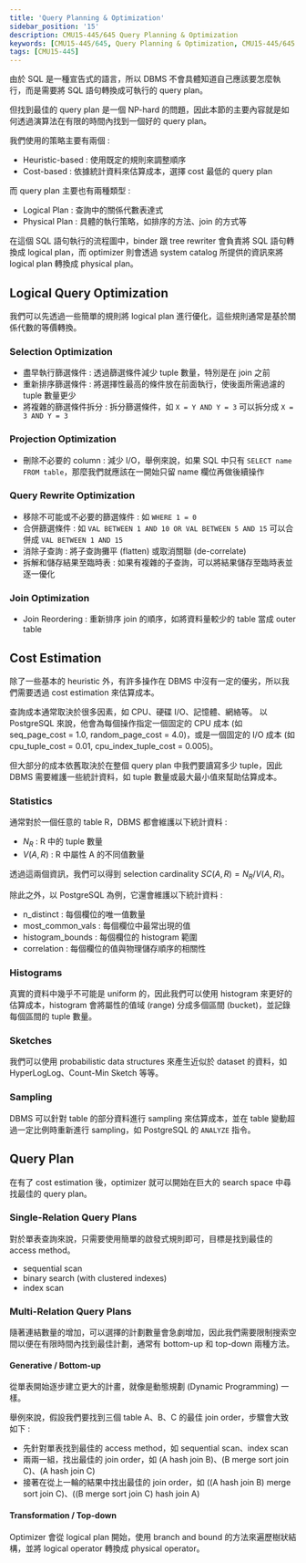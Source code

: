 ```yaml
---
title: 'Query Planning & Optimization'
sidebar_position: '15'
description: CMU15-445/645 Query Planning & Optimization
keywords: [CMU15-445/645, Query Planning & Optimization, CMU15-445/645 筆記]
tags: [CMU15-445]
---
```


<head>
  <title>CMU 15-445 Query Planning & Optimization</title>
</head>

由於 SQL 是一種宣告式的語言，所以 DBMS 不會具體知道自己應該要怎麼執行，而是需要將 SQL 語句轉換成可執行的 query plan。

但找到最佳的 query plan 是一個 NP-hard 的問題，因此本節的主要內容就是如何透過演算法在有限的時間內找到一個好的 query plan。

我們使用的策略主要有兩個 :

- Heuristic-based : 使用既定的規則來調整順序
- Cost-based : 依據統計資料來估算成本，選擇 cost 最低的 query plan

而 query plan 主要也有兩種類型 :

- Logical Plan : 查詢中的關係代數表達式
- Physical Plan : 具體的執行策略，如排序的方法、join 的方式等

<ImageModal src="/img/cmu15-445/c15/image.webp" caption="Query Process" />

在這個 SQL 語句執行的流程圖中，binder 跟 tree rewriter 會負責將 SQL 語句轉換成 logical plan，而 optimizer 則會透過 system catalog 所提供的資訊來將 logical plan 轉換成 physical plan。

## Logical Query Optimization

我們可以先透過一些簡單的規則將 logical plan 進行優化，這些規則通常是基於關係代數的等價轉換。

### Selection Optimization

- 盡早執行篩選條件 : 透過篩選條件減少 tuple 數量，特別是在 join 之前
- 重新排序篩選條件 : 將選擇性最高的條件放在前面執行，使後面所需過濾的 tuple 數量更少
- 將複雜的篩選條件拆分 : 拆分篩選條件，如 `X = Y AND Y = 3` 可以拆分成 `X = 3 AND Y = 3`

### Projection Optimization

- 刪除不必要的 column : 減少 I/O，舉例來說，如果 SQL 中只有 `SELECT name FROM table`，那麼我們就應該在一開始只留 name 欄位再做後續操作

### Query Rewrite Optimization

- 移除不可能或不必要的篩選條件 : 如 `WHERE 1 = 0`
- 合併篩選條件 : 如 `VAL BETWEEN 1 AND 10 OR VAL BETWEEN 5 AND 15` 可以合併成 `VAL BETWEEN 1 AND 15`
- 消除子查詢 : 將子查詢攤平 (flatten) 或取消關聯 (de-correlate)
- 拆解和儲存結果至臨時表 : 如果有複雜的子查詢，可以將結果儲存至臨時表並逐一優化

### Join Optimization

- Join Reordering : 重新排序 join 的順序，如將資料量較少的 table 當成 outer table

## Cost Estimation

除了一些基本的 heuristic 外，有許多操作在 DBMS 中沒有一定的優劣，所以我們需要透過 cost estimation 來估算成本。

查詢成本通常取決於很多因素，如 CPU、硬碟 I/O、記憶體、網絡等。
以 PostgreSQL 來說，他會為每個操作指定一個固定的 CPU 成本 (如 seq_page_cost = 1.0, random_page_cost = 4.0)，或是一個固定的 I/O 成本 (如 cpu_tuple_cost = 0.01, cpu_index_tuple_cost = 0.005)。

但大部分的成本依舊取決於在整個 query plan 中我們要讀寫多少 tuple，因此 DBMS 需要維護一些統計資料，如 tuple 數量或最大最小值來幫助估算成本。

### Statistics

通常對於一個任意的 table R，DBMS 都會維護以下統計資料 :

- $N_R$ : R 中的 tuple 數量
- $V(A,R)$ : R 中屬性 A 的不同值數量

透過這兩個資訊，我們可以得到 selection cardinality $SC(A,R) = N_R / V(A,R)$。

除此之外，以 PostgreSQL 為例，它還會維護以下統計資料 :

- n_distinct : 每個欄位的唯一值數量
- most_common_vals : 每個欄位中最常出現的值
- histogram_bounds : 每個欄位的 histogram 範圍
- correlation : 每個欄位的值與物理儲存順序的相關性

### Histograms

真實的資料中幾乎不可能是 uniform 的，因此我們可以使用 histogram 來更好的估算成本，histogram 會將屬性的值域 (range) 分成多個區間 (bucket)，並記錄每個區間的 tuple 數量。

### Sketches

我們可以使用 probabilistic data structures 來產生近似於 dataset 的資料，如 HyperLogLog、Count-Min Sketch 等等。

### Sampling

DBMS 可以針對 table 的部分資料進行 sampling 來估算成本，並在 table 變動超過一定比例時重新進行 sampling，如 PostgreSQL 的 `ANALYZE` 指令。

## Query Plan

在有了 cost estimation 後，optimizer 就可以開始在巨大的 search space 中尋找最佳的 query plan。

### Single-Relation Query Plans

對於單表查詢來說，只需要使用簡單的啟發式規則即可，目標是找到最佳的 access method。

- sequential scan
- binary search (with clustered indexes)
- index scan

### Multi-Relation Query Plans

隨著連結數量的增加，可以選擇的計劃數量會急劇增加，因此我們需要限制搜索空間以便在有限時間內找到最佳計劃，通常有 bottom-up 和 top-down 兩種方法。

#### Generative / Bottom-up

從單表開始逐步建立更大的計畫，就像是動態規劃 (Dynamic Programming) 一樣。

舉例來說，假設我們要找到三個 table A、B、C 的最佳 join order，步驟會大致如下 :

- 先針對單表找到最佳的 access method，如 sequential scan、index scan
- 兩兩一組，找出最佳的 join order，如 (A hash join B)、(B merge sort join C)、(A hash join C)
- 接著在從上一輪的結果中找出最佳的 join order，如 ((A hash join B) merge sort join C)、((B merge sort join C) hash join A)

<ImageModal src="/img/cmu15-445/c15/image-6.webp" caption="Bottom-Up" />

#### Transformation / Top-down

Optimizer 會從 logical plan 開始，使用 branch and bound 的方法來遍歷樹狀結構，並將 logical operator 轉換成 physical operator。

<ImageModal src="/img/cmu15-445/c15/image-5.webp" caption="Top-Down" />

